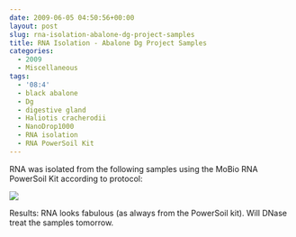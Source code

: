 ```yaml
---
date: 2009-06-05 04:50:56+00:00
layout: post
slug: rna-isolation-abalone-dg-project-samples
title: RNA Isolation - Abalone Dg Project Samples
categories:
  - 2009
  - Miscellaneous
tags:
  - '08:4'
  - black abalone
  - Dg
  - digestive gland
  - Haliotis cracherodii
  - NanoDrop1000
  - RNA isolation
  - RNA PowerSoil Kit
---
```


RNA was isolated from the following samples using the MoBio RNA PowerSoil Kit according to protocol:

![](https://eagle.fish.washington.edu/Arabidopsis/RNA%20Spec%20Readings/20090604%20RNA%20SJW.jpg)

Results: RNA looks fabulous (as always from the PowerSoil kit). Will DNase treat the samples tomorrow.
